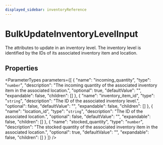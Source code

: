 ```yaml
---
displayed_sidebar: inventoryReference
---
```



# BulkUpdateInventoryLevelInput

The attributes to update in an inventory level. The inventory level is identified by the IDs of its associated inventory item and location.

## Properties

<ParameterTypes parameters={[
  {
    "name": "incoming_quantity",
    "type": "`number`",
    "description": "The incoming quantity of the associated inventory item in the associated location.",
    "optional": true,
    "defaultValue": "",
    "expandable": false,
    "children": []
  },
  {
    "name": "inventory_item_id",
    "type": "`string`",
    "description": "The ID of the associated inventory level.",
    "optional": false,
    "defaultValue": "",
    "expandable": false,
    "children": []
  },
  {
    "name": "location_id",
    "type": "`string`",
    "description": "The ID of the associated location.",
    "optional": false,
    "defaultValue": "",
    "expandable": false,
    "children": []
  },
  {
    "name": "stocked_quantity",
    "type": "`number`",
    "description": "The stocked quantity of the associated inventory item in the associated location.",
    "optional": true,
    "defaultValue": "",
    "expandable": false,
    "children": []
  }
]} />

